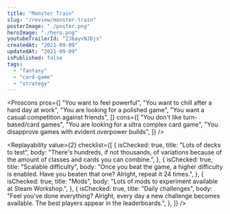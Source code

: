 ```yaml
---
title: "Monster Train"
slug: "/review/monster-train"
posterImage: "./poster.png"
heroImage: "./hero.png"
youtubeTrailerId: "ZJ6ayvNJDjs"
createdAt: "2021-09-09"
updatedAt: "2021-09-09"
isPublished: false
tags:
  - "fantasy"
  - "card-game"
  - "strategy"
---
```


<Proscons
  pros={[
    "You want to feel powerful",
    "You want to chill after a hard day at work",
    "You are looking for a polished game",
    "You want a casual competition against friends",
  ]}
  cons={[
    "You don't like turn-based/card games",
    "You are looking for a ultra complex card game",
    "You disapprove games with evident overpower builds",
  ]}
/>

<Section className="mt-10" title="Worth mentioning...">
  <List
    className="mt-5"
    items={[
      {
        mood: "positive",
        content: "The game is well polished.",
      },
    ]}
  />
</Section>

<Replayability
  value={2}
  checklist={[
    {
      isChecked: true,
      title: "Lots of decks to test",
      body: "There's hundreds, if not thousands, of variations because of the amount of classes and cards you can combine.",
    },
    {
      isChecked: true,
      title: "Scalable difficulty",
      body: "Once you beat the game, a higher difficulty is enabled. Have you beaten that one? Alright, repeat it 24 times.",
    },
    {
      isChecked: true,
      title: "Mods",
      body: "Lots of mods to experiment available at Steam Workshop.",
    },
    {
      isChecked: true,
      title: "Daily challenges",
      body: "Feel you've done everything? Alright, every day a new challenge becomes available. The best players appear in the leaderboards.",
    },
  ]}
/>
